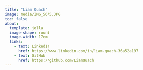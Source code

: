 ```yaml
---
title: "Liam Quach"
image: media/IMG_5675.JPG
toc: false
about: 
  template: jolla
  image-shape: round
  image-width: 17em
  links:
    - text: LinkedIn
      href: https://www.linkedin.com/in/liam-quach-36a52a197
    - text: GitHub
      href: https://github.com/LiamQuach
---
```

        
